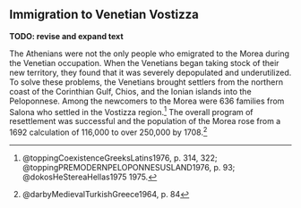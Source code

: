 ## Immigration to Venetian Vostizza {#venetian-immigration}

**TODO: revise and expand text**

The Athenians were not the only people who emigrated to the Morea during the Venetian occupation. When the Venetians began taking stock of their new territory, they found that it was severely depopulated and underutilized. To solve these problems, the Venetians brought settlers from the northern coast of the Corinthian Gulf, Chios, and the Ionian islands into the Peloponnese. Among the newcomers to the Morea were 636 families from Salona who settled in the Vostizza region.^[@toppingCoexistenceGreeksLatins1976, p. 314, 322; @toppingPREMODERNPELOPONNESUSLAND1976, p. 93; @dokosHeStereaHellas1975 1975.] The overall program of resettlement was successful and the population of the Morea rose from a 1692 calculation of 116,000 to over 250,000 by 1708.^[@darbyMedievalTurkishGreece1964, p. 84]
